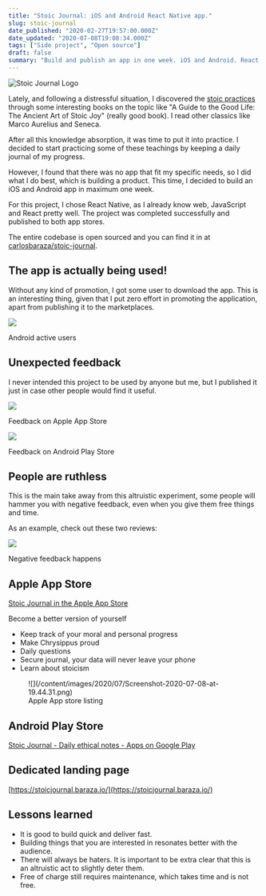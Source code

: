```yaml
---
title: "Stoic Journal: iOS and Android React Native app."
slug: stoic-journal
date_published: "2020-02-27T19:57:00.000Z"
date_updated: "2020-07-08T19:08:34.000Z"
tags: ["Side project", "Open source"]
draft: false
summary: "Build and publish an app in one week. iOS and Android. React Native. An altruistic act can still get internet hate."
---
```


![Stoic Journal Logo](/content/images/2020/07/stoic-journal-banner.png)

Lately, and following a distressful situation, I discovered the [stoic practices](https://en.wikipedia.org/wiki/Stoicism) through some interesting books on the topic like "A Guide to the Good Life: The Ancient Art of Stoic Joy" (really good book). I read other classics like Marco Aurelius and Seneca.

After all this knowledge absorption, it was time to put it into practice. I decided to start practicing some of these teachings by keeping a daily journal of my progress.

However, I found that there was no app that fit my specific needs, so I did what I do best, which is building a product. This time, I decided to build an iOS and Android app in maximum one week.

For this project, I chose React Native, as I already know web, JavaScript and React pretty well. The project was completed successfully and published to both app stores.

The entire codebase is open sourced and you can find it in at [carlosbaraza/stoic-journal](https://github.com/carlosbaraza/stoic-journal).

## The app is actually being used!

Without any kind of promotion, I got some user to download the app. This is an interesting thing, given that I put zero effort in promoting the application, apart from publishing it to the marketplaces.

![](/content/images/2020/07/Screenshot-2020-07-08-at-20.08.11.png)

Android active users

## Unexpected feedback

I never intended this project to be used by anyone but me, but I published it just in case other people would find it useful.

![](/content/images/2020/07/Screenshot-2020-07-08-at-19.46.18.png)

Feedback on Apple App Store

![](/content/images/2020/07/Screenshot-2020-07-08-at-19.50.30.png)

Feedback on Android Play Store

## People are ruthless

This is the main take away from this altruistic experiment, some people will hammer you with negative feedback, even when you give them free things and time.

As an example, check out these two reviews:

![](/content/images/2020/07/Screenshot-2020-07-08-at-19.53.24.png)

Negative feedback happens

## Apple App Store

[Stoic Journal in the Apple App Store](https://apps.apple.com/us/app/stoic-journal/id1500807777)

Become a better version of yourself

- Keep track of your moral and personal progress
- Make Chrysippus proud
- Daily questions
- Secure journal, your data will never leave your phone
- Learn about stoicism

<figure>
![](/content/images/2020/07/Screenshot-2020-07-08-at-19.44.31.png)

<figcaption>
Apple App store listing
</figcaption>
</figure>

## Android Play Store

[Stoic Journal - Daily ethical notes - Apps on Google Play](https://play.google.com/store/apps/details?id=com.baraza.stoicjournal)

## Dedicated landing page

[https://stoicjournal.baraza.io/](https://stoicjournal.baraza.io/)

## Lessons learned

- It is good to build quick and deliver fast.
- Building things that you are interested in resonates better with the audience.
- There will always be haters. It is important to be extra clear that this is an altruistic act to slightly deter them.
- Free of charge still requires maintenance, which takes time and is not free.
